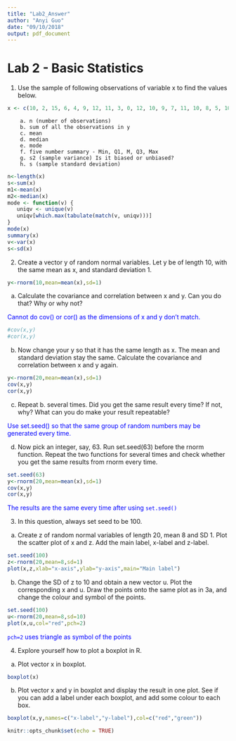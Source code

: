 ```yaml
---
title: "Lab2_Answer"
author: "Anyi Guo"
date: "09/10/2018"
output: pdf_document
---
```

# Lab 2 - Basic Statistics
1. Use the sample of following observations of variable x to find the values below.

```r
x <- c(10, 2, 15, 6, 4, 9, 12, 11, 3, 0, 12, 10, 9, 7, 11, 10, 8, 5, 10, 6)
```

        a. n (number of observations)
        b. sum of all the observations in y
        c. mean
        d. median
        e. mode
        f. five number summary - Min, Q1, M, Q3, Max
        g. s2 (sample variance) Is it biased or unbiased?
        h. s (sample standard deviation)


```r
n<-length(x)
s<-sum(x)
m1<-mean(x)
m2<-median(x)
mode <- function(v) {
   uniqv <- unique(v)
   uniqv[which.max(tabulate(match(v, uniqv)))]
}
mode(x)
summary(x)
v<-var(x)
s<-sd(x)
```

2. Create a vector y of random normal variables. Let y be of length 10, with the same mean as x, and standard deviation 1.

```r
y<-rnorm(10,mean=mean(x),sd=1)
```

  a. Calculate the covariance and correlation between x and y. Can you do that? Why or why not? 
  
  <span style="color:blue">Cannot do cov() or cor() as the dimensions of x and y don't match.</span>
```r
#cov(x,y)
#cor(x,y)
```

  b. Now change your y so that it has the same length as x. The mean and standard deviation stay the same. Calculate the covariance and correlation between x and y again.
```r
y<-rnorm(20,mean=mean(x),sd=1)
cov(x,y)
cor(x,y)
```

  c. Repeat b. several times. Did you get the same result every time? If not, why? What can you do make your result repeatable?
  
  <span style="color:blue">Use set.seed() so that the same group of random numbers may be generated every time. </span>

  d. Now pick an integer, say, 63. Run set.seed(63) before the rnorm function. Repeat the two functions for several times and check whether you get the same results from rnorm every time.
```r
set.seed(63)
y<-rnorm(20,mean=mean(x),sd=1)
cov(x,y)
cor(x,y)
```
<span style="color:blue">The results are the same every time after using `set.seed()`</span>

3. In this question, always set seed to be 100.

a. Create z of random normal variables of length 20, mean 8 and SD 1. Plot the scatter plot of x and z. Add the main label, x-label and z-label.
```r
set.seed(100)
z<-rnorm(20,mean=8,sd=1)
plot(x,z,xlab="x-axis",ylab="y-axis",main="Main label")
```
b. Change the SD of z to 10 and obtain a new vector u. Plot the corresponding x and u. Draw the points onto the same plot as in 3a, and change the colour and symbol of the points.

```r
set.seed(100)
u<-rnorm(20,mean=8,sd=10)
plot(x,u,col="red",pch=2)
```
<span style="color:blue">`pch=2` uses triangle as symbol of the points</span>

4. Explore yourself how to plot a boxplot in R. 

a. Plot vector x in boxplot.
```r
boxplot(x)
```

b. Plot vector x and y in boxplot and display the result in one plot. See if you can add a label under each boxplot, and add some colour to each box.
```r
boxplot(x,y,names=c("x-label","y-label"),col=c("red","green"))
```



```r
knitr::opts_chunk$set(echo = TRUE)
```